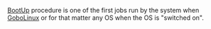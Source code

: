 [[BootUp]] procedure is one of the first jobs run by the system when [[GoboLinux]] or for that matter any OS when the OS is "switched on".

{{Reference}}